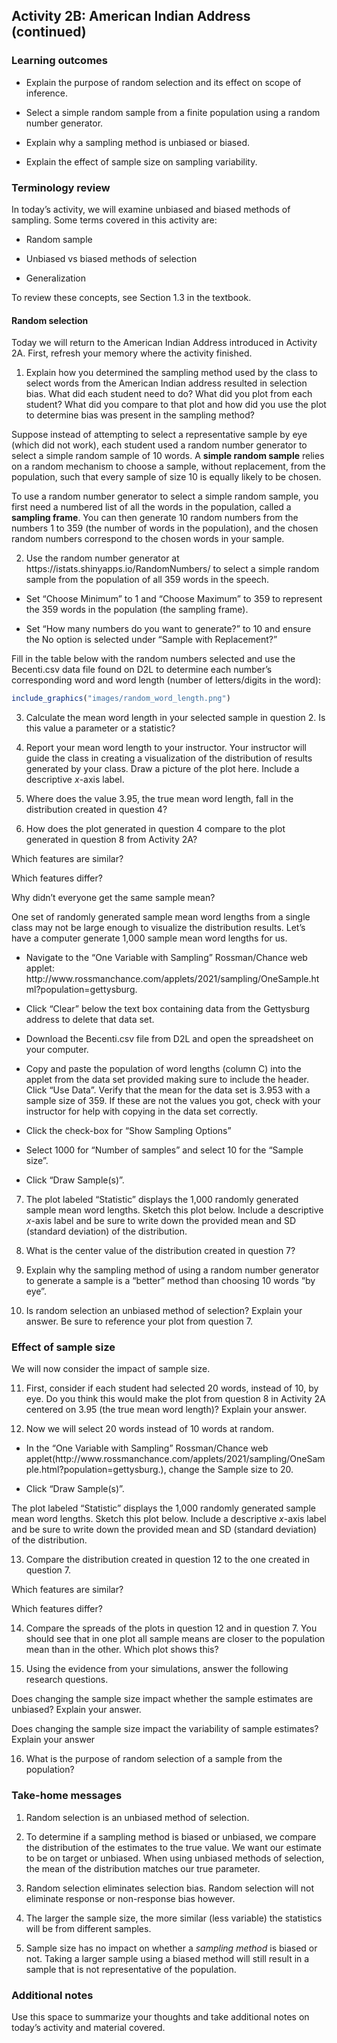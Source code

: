 ## Activity 2B: American Indian Address (continued)

\setstretch{1}

### Learning outcomes

* Explain the purpose of random selection and its effect on scope of inference.

* Select a simple random sample from a finite population using a random number generator. 

* Explain why a sampling method is unbiased or biased.

* Explain the effect of sample size on sampling variability.

### Terminology review

In today's activity, we will examine unbiased and biased methods of sampling. Some terms covered in this activity are:


* Random sample

* Unbiased vs biased methods of selection

* Generalization


To review these concepts, see Section 1.3 in the textbook. 

#### Random selection {-}

Today we will return to the American Indian Address introduced in Activity 2A.  First, refresh your memory where the activity finished.

1. Explain how you determined the sampling method used by the class to select words from the American Indian address resulted in selection bias.  What did each student need to do?  What did you plot from each student?  What did you compare to that plot and how did you use the plot to determine bias was present in the sampling method?
\vspace{1.5in}

Suppose instead of attempting to select a representative sample by eye (which did not work), each student used a random number generator to select a simple random sample of 10 words. A **simple random sample** relies on a random mechanism to choose a sample, without replacement, from the population, such that every sample of size 10 is equally likely to be chosen.

To use a random number generator to select a simple random sample, you first need a numbered list of all the words in the population, called a **sampling frame**. You can then generate 10 random numbers from the numbers 1 to 359 (the number of words in the population), and the chosen random numbers correspond to the chosen words in your sample.

2. Use the random number generator at https://istats.shinyapps.io/RandomNumbers/ to select a simple random sample from the population of all 359 words in the speech. 

* Set "Choose Minimum" to 1 and "Choose Maximum" to 359 to represent the 359 words in the population (the sampling frame).

* Set "How many numbers do you want to generate?" to 10 and ensure the No option is selected under "Sample with Replacement?" 

Fill in the table below with the random numbers selected and use the Becenti.csv data file found on D2L to determine each number’s corresponding word and word length (number of letters/digits in the word):

```r
include_graphics("images/random_word_length.png")
```

3. Calculate the mean word length in your selected sample in question 2. Is this value a parameter or a statistic?
\vspace{0.3in}

4. Report your mean word length to your instructor.  Your instructor will guide the class in creating a visualization of the distribution of results generated by your class. Draw a picture of the plot here. Include a descriptive $x$-axis label.
\vspace{1.7in}

5.  Where does the value 3.95, the true mean word length, fall in the distribution created in question 4?
\vspace{0.3in}

\newpage

6. How does the plot generated in question 4 compare to the plot generated in question 8 from Activity 2A? 

\rgi Which features are similar?  
\vspace{0.4in}

\rgi Which features differ? 

\vspace{0.4in}

\rgi Why didn’t everyone get the same sample mean?
\vspace{0.4in}

One set of randomly generated sample mean word lengths from a single class may not be large enough to visualize the distribution results. Let’s have a computer generate 1,000 sample mean word lengths for us.

*  Navigate to the “One Variable with Sampling” Rossman/Chance web applet: http://www.rossmanchance.com/applets/2021/sampling/OneSample.html?population=gettysburg.

*  Click "Clear" below the text box containing data from the Gettysburg address to delete that data set.

*  Download the Becenti.csv file from D2L and open the spreadsheet on your computer.

*  Copy and paste the population of word lengths (column C) into the applet from the data set provided making sure to include the header.  Click "Use Data".  Verify that the mean for the data set is 3.953 with a sample size of 359.  If these are not the values you got, check with your instructor for help with copying in the data set correctly.

*  Click the check-box for "Show Sampling Options"

*  Select 1000 for "Number of samples" and select 10 for the "Sample size".  

*  Click “Draw Sample(s)”.

7. The plot labeled “Statistic” displays the 1,000 randomly generated sample mean word lengths. Sketch this plot below. Include a descriptive $x$-axis label and be sure to write down the provided mean and SD (standard deviation) of the distribution.
\vspace{1.5in}

8. What is the center value of the distribution created in question 7?
\vspace{0.3in}

\newpage

9. Explain why the sampling method of using a random number generator to generate a sample is a "better" method than choosing 10 words “by eye”.
\vspace{0.8in}

10.  Is random selection an unbiased method of selection?  Explain your answer. Be sure to reference your plot from question 7.
\vspace{0.5in}


### Effect of sample size {-}

We will now consider the impact of sample size.

11. First, consider if each student had selected 20 words, instead of 10, by eye. Do you think this would make the plot from question 8 in Activity 2A centered on 3.95 (the true mean word length)?  Explain your answer.
\vspace{0.4in}

12. Now we will select 20 words instead of 10 words at random.

*  In the "One Variable with Sampling” Rossman/Chance web applet(http://www.rossmanchance.com/applets/2021/sampling/OneSample.html?population=gettysburg.), change the Sample size to 20.

*  Click “Draw Sample(s)”.

The plot labeled “Statistic” displays the 1,000 randomly generated sample mean word lengths. Sketch this plot below.  Include a descriptive $x$-axis label and be sure to write down the provided mean and SD (standard deviation) of the distribution.
\vspace{1.6in}

13.  Compare the distribution created in question 12 to the one created in question 7.  

\rgi Which features are similar?  
\vspace{0.3in}

\rgi Which features differ? 

\vspace{0.3in}

\newpage

14. Compare the spreads of the plots in question 12 and in question 7. You should see that in one plot all sample means are closer to the population mean than in the other. Which plot shows this?
\vspace{0.4in}

15. Using the evidence from your simulations, answer the following research questions.

\rgi Does changing the sample size impact whether the sample estimates are unbiased? Explain your answer.
\vspace{0.5in}

\rgi Does changing the sample size impact the variability of sample estimates? Explain your answer
\vspace{0.5in}

16.  What is the purpose of random selection of a sample from the population? 

\vspace{0.8in}

### Take-home messages

1.	Random selection is an unbiased method of selection.

2. To determine if a sampling method is biased or unbiased, we compare the distribution of the estimates to the true value. We want our estimate to be on target or unbiased.  When using unbiased methods of selection, the mean of the distribution matches our true parameter.

3. Random selection eliminates selection bias.  Random selection will not eliminate response or non-response bias however.

4. The larger the sample size, the more similar (less variable) the statistics will be from different samples.  

5. Sample size has no impact on whether a *sampling method* is biased or not. Taking a larger sample using a biased method will still result in a sample that is not representative of the population.

### Additional notes

Use this space to summarize your thoughts and take additional notes on today's activity and material covered.

\newpage
